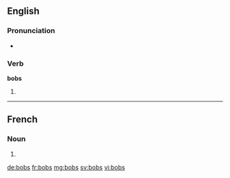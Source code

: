 {{also|Bobs}}
==English==

===Pronunciation===
* {{rhymes|ɒbz}}

===Verb===
'''bobs'''

# {{en-third-person singular of|bob}}

----

==French==

===Noun===
{{head|fr|g=m-p}}

# {{plural of|bob|lang=fr}}

[[de:bobs]]
[[fr:bobs]]
[[mg:bobs]]
[[sv:bobs]]
[[vi:bobs]]